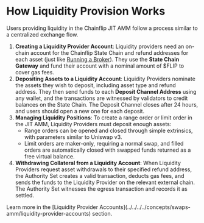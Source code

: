 
# How Liquidity Provision Works

Users providing liquidity in the Chainflip JIT AMM follow a process similar to a centralized exchange flow.

1. **Creating a Liquidity Provider Account**: Liquidity providers need an on-chain account for the Chainflip State Chain and refund addresses for each asset (just like [Running a Broker](../swapping-and-aggregation/running-a-broker/introduction)). They use the **State Chain Gateway** and fund their account with a nominal amount of $FLIP to cover gas fees.&#x20;
2. **Depositing Assets to a Liquidity Account**: Liquidity Providers nominate the assets they wish to deposit, including asset type and refund address. They then send funds to each **Deposit Channel Address** using any wallet, and the transactions are witnessed by validators to credit balances on the State Chain. The Deposit Channel closes after 24 hours, and users should open a new one for each deposit.
3. **Managing Liquidity Positions**: To create a range order or limit order in the JIT AMM, Liquidity Providers must deposit enough assets:
   - Range orders can be opened and closed through simple extrinsics, with parameters similar to Uniswap v3.&#x20;
   - Limit orders are maker-only, requiring a normal swap, and filled orders are automatically closed with swapped funds returned as a free virtual balance.
4. **Withdrawing Collateral from a Liquidity Account**: When Liquidity Providers request asset withdrawals to their specified refund address, the Authority Set creates a valid transaction, deducts gas fees, and sends the funds to the Liquidity Provider on the relevant external chain. The Authority Set witnesses the egress transaction and records it as settled.

<Callout type="info">
  Learn more in the [Liquidity Provider
  Accounts](../../../../concepts/swaps-amm/liquidity-provider-accounts) section.
</Callout>
